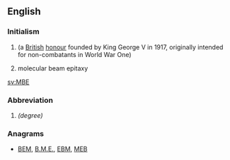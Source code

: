 ==English==

===Initialism===
{{head|en|initialism}}

# {{w|Member of the Order of the British Empire}} (a [[British]] [[honour]] founded by King George V in 1917, originally intended for non-combatants in World War One)
# {{context|techonlogy}} molecular beam epitaxy

[[sv:MBE]]

===Abbreviation===
{{head|en|abbreviation}}

# {{w|Master of Bioscience Enterprise}} ''(degree)''

===Anagrams===
* [[BEM#English|BEM]], [[B.M.E.#English|B.M.E.]], [[EBM#English|EBM]], [[MEB#English|MEB]]